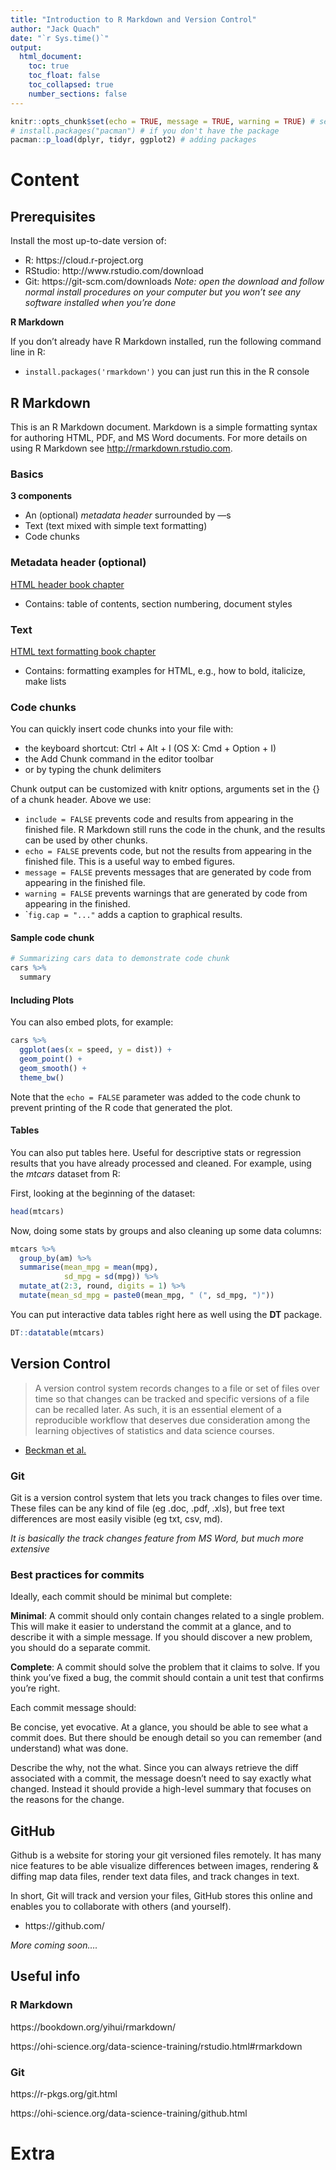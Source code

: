 ```yaml
---
title: "Introduction to R Markdown and Version Control"
author: "Jack Quach"
date: "`r Sys.time()`"
output: 
  html_document:
    toc: true
    toc_float: false
    toc_collapsed: true
    number_sections: false
---
```


```r
knitr::opts_chunk$set(echo = TRUE, message = TRUE, warning = TRUE) # set knit options here
# install.packages("pacman") # if you don't have the package
pacman::p_load(dplyr, tidyr, ggplot2) # adding packages
```

# Content {.tabset}

## Prerequisites 

Install the most up-to-date version of:

- R: https://cloud.r-project.org
- RStudio: http://www.rstudio.com/download
- Git: https://git-scm.com/downloads *Note: open the download and follow normal install procedures on your computer but you won’t see any software installed when you’re done*

**R Markdown**

If you don't already have R Markdown installed, run the following command line in R:

- ```install.packages('rmarkdown')``` you can just run this in the R console

## R Markdown

This is an R Markdown document. Markdown is a simple formatting syntax for authoring HTML, PDF, and MS Word documents. For more details on using R Markdown see <http://rmarkdown.rstudio.com>.

### Basics 

**3 components**

- An (optional)  *metadata header* surrounded by ---s
- Text (text mixed with simple text formatting)
- Code chunks

### Metadata header (optional)

[HTML header book chapter](https://bookdown.org/yihui/rmarkdown/html-document.html)

- Contains: table of contents, section numbering, document styles

### Text 

[HTML text formatting book chapter](https://bookdown.org/yihui/rmarkdown/html-document.html)

- Contains: formatting examples for HTML, e.g., how to bold, italicize, make lists 

### Code chunks

You can quickly insert code chunks into your file with:

- the keyboard shortcut: Ctrl + Alt + I (OS X: Cmd + Option + I)
- the Add Chunk  command in the editor toolbar
- or by typing the chunk delimiters

Chunk output can be customized with knitr options, arguments set in the {} of a chunk header. Above we use:

- ```include = FALSE``` prevents code and results from appearing in the finished file. R Markdown still runs the code in the chunk, and the results can be used by other chunks.
- ```echo = FALSE``` prevents code, but not the results from appearing in the finished file. This is a useful way to embed figures.
- ```message = FALSE``` prevents messages that are generated by code from appearing in the finished file.
- ```warning = FALSE``` prevents warnings that are generated by code from appearing in the finished.
- ````fig.cap = "..."``` adds a caption to graphical results.

#### Sample code chunk

```r
# Summarizing cars data to demonstrate code chunk
cars %>% 
  summary
```

#### Including Plots

You can also embed plots, for example:

```r
cars %>% 
  ggplot(aes(x = speed, y = dist)) +
  geom_point() + 
  geom_smooth() +
  theme_bw()
```

Note that the `echo = FALSE` parameter was added to the code chunk to prevent printing of the R code that generated the plot.

#### Tables

You can also put tables here. Useful for descriptive stats or regression results that you have already processed and cleaned. For example, using the *mtcars* dataset from R:

First, looking at the beginning of the dataset:

```r
head(mtcars)
```

Now, doing some stats by groups and also cleaning up some data columns:

```r
mtcars %>% 
  group_by(am) %>% 
  summarise(mean_mpg = mean(mpg),
            sd_mpg = sd(mpg)) %>% 
  mutate_at(2:3, round, digits = 1) %>% 
  mutate(mean_sd_mpg = paste0(mean_mpg, " (", sd_mpg, ")"))
```

You can put interactive data tables right here as well using the **DT** package.

```r
DT::datatable(mtcars)
```

## Version Control

> A version control system records changes to a file or set of files over time so that changes can be tracked and specific versions of a file can be recalled later. As such, it is an essential element of a reproducible workflow that deserves due consideration among the learning objectives of statistics and data science courses.

- [Beckman et al.](https://arxiv.org/abs/2001.01988)

### Git 

Git is a version control system that lets you track changes to files over time. These files can be any kind of file (eg .doc, .pdf, .xls), but free text differences are most easily visible (eg txt, csv, md).

*It is basically the track changes feature from MS Word, but much more extensive*

### Best practices for commits

Ideally, each commit should be minimal but complete:

**Minimal**: A commit should only contain changes related to a single problem. This will make it easier to understand the commit at a glance, and to describe it with a simple message. If you should discover a new problem, you should do a separate commit.

**Complete**: A commit should solve the problem that it claims to solve. If you think you’ve fixed a bug, the commit should contain a unit test that confirms you’re right.

Each commit message should:

Be concise, yet evocative. At a glance, you should be able to see what a commit does. But there should be enough detail so you can remember (and understand) what was done.

Describe the why, not the what. Since you can always retrieve the diff associated with a commit, the message doesn’t need to say exactly what changed. Instead it should provide a high-level summary that focuses on the reasons for the change.

## GitHub

Github is a website for storing your git versioned files remotely. It has many nice features to be able visualize differences between images, rendering & diffing map data files, render text data files, and track changes in text.

In short, Git will track and version your files, GitHub stores this online and enables you to collaborate with others (and yourself). 

- https://github.com/

*More coming soon....*

## Useful info

### R Markdown

https://bookdown.org/yihui/rmarkdown/

https://ohi-science.org/data-science-training/rstudio.html#rmarkdown

### Git

https://r-pkgs.org/git.html

https://ohi-science.org/data-science-training/github.html


# Extra



